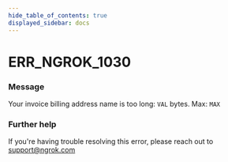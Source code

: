 ```yaml
---
hide_table_of_contents: true
displayed_sidebar: docs
---
```



# ERR_NGROK_1030

### Message
Your invoice billing address name is too long: `VAL` bytes. Max: `MAX`

<ErrorDetails error='err_ngrok_1030' />


### Further help
If you're having trouble resolving this error, please reach out to [support@ngrok.com](mailto:support@ngrok.com?subject=Help%20with%20ERR_NGROK_1030)


